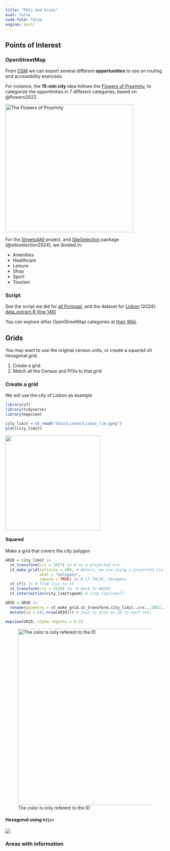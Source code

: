 ```yaml
---
title: "POIs and Grids"
eval: false
code-fold: false
engine: knitr
---
```


## Points of Interest

### OpenStreetMap

From [OSM](https://www.openstreetmap.org/) we can export several different **opportunities** to use on routing and accessibility exercises.

For instance, the **15-min city** idea follows the [Flowers of Proximity](https://www.flowersofproximity.com/), to categorize the opportinities in 7 different categories, based on @flowers2022.

[![The Flowers of Proximity](https://www.flowersofproximity.com/flower_of_proximity_large.svg){fig-align="center" width="400"}](https://www.flowersofproximity.com)

For the [Streets4All](https://streets4all.tecnico.ulisboa.pt/) project, and [SiteSelection](https://u-shift.github.io/SiteSelection/) package [@siteselection2024], we divided in:

-   Amenities
-   Healthcare
-   Leisure
-   Shop
-   Sport
-   Tourism

::: {.callout-note appearance="simple"}
### Script

See the script we did for [all Portugal](https://github.com/U-Shift/SiteSelection/releases/download/0.1/osm_poi_landuse.gpkg), and the dataset for [Lisbon](https://github.com/U-Shift/SiteSelection/releases/download/0.1/osm_poi_lisbon.geojson) (2024): [data_extract.R (line 146)](https://github.com/U-Shift/SiteSelection/blob/cced36b055495dc9db6c0c815b410e8f4f5c16ba/code/data_extract.R#L146)
:::

You can explore other OpenStreetMap categories at [their Wiki](https://wiki.openstreetmap.org/wiki/Map_features).

## Grids

You may want to use the original census units, or create a squared oh hexagonal grid.

1.  Create a grid
2.  Match all the Census and POIs to that grid

### Create a grid

We will use the city of Lisbon as example

```r
library(sf)
library(tidyverse)
library(mapview)

city_limit = st_read("data/Lisbon/Lisboa_lim.gpkg")
plot(city_limit)
```

![](images/clipboard-589159366.png){fig-align="center" width="297"}

#### Squared

Make a grid that covers the city polygon

```r
GRID = city_limit |>
  st_transform(crs = 3857) |> # to a projected crs
  st_make_grid(cellsize = 400, # meters, we are using a projected crs
               what = "polygons",
               square = TRUE) |> # if FALSE, hexagons
  st_sf() |> # from list to sf
  st_transform(crs = 4326) |>  # back to WGS84
  st_intersection(city_limit$geom) # crop (optional)

GRID = GRID |>  
  rename(geometry = st_make_grid.st_transform.city_limit..crs...3857...cellsize...400..) |> 
  mutate(id = c(1:nrow(GRID))) # just to give an ID to each cell 
  
mapview(GRID, alpha.regions = 0.2)
```

![The color is only referent to the ID](images/clipboard-2059408309.png){fig-align="center" width="551"}

#### Hexagonal using `h3jsr`

![](https://u-shift.github.io/SiteSelection/reference/figures/hex_grid.png){fig-align="center"}

### Areas with information
